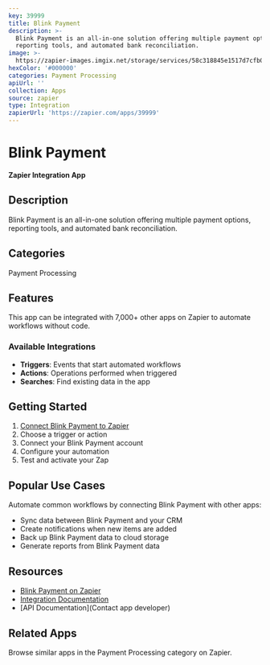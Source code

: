 ```yaml
---
key: 39999
title: Blink Payment
description: >-
  Blink Payment is an all-in-one solution offering multiple payment options,
  reporting tools, and automated bank reconciliation.
image: >-
  https://zapier-images.imgix.net/storage/services/58c318845e1517d7cfb08cb39bedb9f4.png?auto=format%2Ccompress&ixlib=python-3.0.0&q=50
hexColor: '#000000'
categories: Payment Processing
apiUrl: ''
collection: Apps
source: zapier
type: Integration
zapierUrl: 'https://zapier.com/apps/39999'
---
```

# Blink Payment

**Zapier Integration App**

## Description

Blink Payment is an all-in-one solution offering multiple payment options, reporting tools, and automated bank reconciliation.

## Categories

Payment Processing

## Features

This app can be integrated with 7,000+ other apps on Zapier to automate workflows without code.

### Available Integrations

- **Triggers**: Events that start automated workflows
- **Actions**: Operations performed when triggered
- **Searches**: Find existing data in the app

## Getting Started

1. [Connect Blink Payment to Zapier](https://zapier.com/apps/39999)
2. Choose a trigger or action
3. Connect your Blink Payment account
4. Configure your automation
5. Test and activate your Zap

## Popular Use Cases

Automate common workflows by connecting Blink Payment with other apps:

- Sync data between Blink Payment and your CRM
- Create notifications when new items are added
- Back up Blink Payment data to cloud storage
- Generate reports from Blink Payment data

## Resources

- [Blink Payment on Zapier](https://zapier.com/apps/39999)
- [Integration Documentation](https://zapier.com/apps/39999/integrations)
- [API Documentation](Contact app developer)

## Related Apps

Browse similar apps in the Payment Processing category on Zapier.

